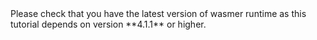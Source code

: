 
<Callout type="warning" emoji="⚠️">
  Please check that you have the latest version of wasmer runtime as this
  tutorial depends on version **4.1.1** or higher.
</Callout>
